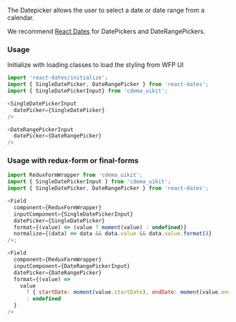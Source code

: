 The Datepicker allows the user to select a date or date range from a calendar.

We recommend [React Dates](https://github.com/airbnb/react-dates) for DatePickers and DateRangePickers.

### Usage

Initialize with loading classes to load the styling from WFP UI

```js
import 'react-dates/initialize';
import { SingleDatePicker, DateRangePicker } from 'react-dates';
import { SingleDatePickerInput} from 'cdema_uikit';

<SingleDatePickerInput
  datePicker={SingleDatePicker}
/>

<DateRangePickerInput
  datePicker={DateRangePicker}
/>
```

### Usage with redux-form or final-forms

```js
import ReduxFormWrapper from 'cdema_uikit';
import { SingleDatePickerInput } from 'cdema_uikit';
import { SingleDatePicker, DateRangePicker } from 'react-dates';

<Field
  component={ReduxFormWrapper}
  inputComponent={SingleDatePickerInput}
  datePicker={SingleDatePicker}
  format={(value) => (value ? moment(value) : undefined)}
  normalize={(data) => data && data.value && data.value.format()}
/>;
```

```js
<Field
  component={ReduxFormWrapper}
  inputComponent={DateRangePickerInput}
  datePicker={DateRangePicker}
  format={(value) =>
    value
      ? { startDate: moment(value.startDate), endDate: moment(value.endDate) }
      : undefined
  }
/>
```
